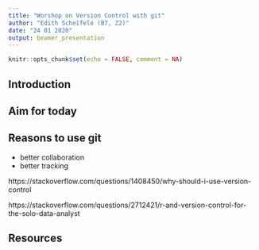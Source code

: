 ```yaml
---
title: "Worshop on Version Control with git"
author: "Edith Scheifele (B7, Z2)"
date: "24 01 2020"
output: beamer_presentation
---
```


```r
knitr::opts_chunk$set(echo = FALSE, comment = NA)
```

## Introduction


## Aim for today

\begin{itemize}
\item Get to know git
\item Download and configure git
\item Use basic git functions: git init, git add, git commit, git status, git log
\item Create an Github account
\end{itemize}


## Reasons to use git

- better collaboration
- better tracking


\small
https://stackoverflow.com/questions/1408450/why-should-i-use-version-control

https://stackoverflow.com/questions/2712421/r-and-version-control-for-the-solo-data-analyst


## Resources

